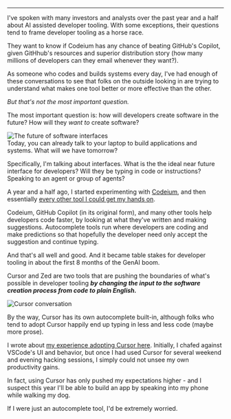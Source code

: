 








--- 

I've spoken with many investors and analysts over the past year and a half about AI assisted developer tooling. With some exceptions, their questions tend to frame developer tooling 
as a horse race. 

They want to know if Codeium has any chance of beating GitHub's Copilot, given GitHhub's resources and superior distribution story (how many millions of developers can they email whenever they want?).

As someone who codes and builds systems every day, I've had enough of these conversations to see that folks on the outside looking in are trying to understand what makes one tool better or more effective than the other. 

*But that's not the most important question.*

The most important question is: how will developers create software in the future?  How will they *want to* create software?

<Image src="https://zackproser.b-cdn.net/images/future-of-software-creation.webp" alt="The future of software interfaces" width={800} height={600}/>

<figcaption>Today, you can already talk to your laptop to build applications and systems. What will we have tomorrow?</figcaption>

Specifically, I'm talking about interfaces. What is the the ideal near future interface for developers? Will they be typing in code or instructions? Speaking to an agent or group of agents?

A year and a half ago, I started experimenting with [Codeium](/blog/codeium-review), and then essentially [every other tool I could get my hands on](/devtools).

Codeium, GitHub Copilot (in its original form), and many other tools help developers code faster, by looking at what they've written and making suggestions. Autocomplete tools run where developers are coding and make predictions so that hopefully 
the developer need only accept the suggestion and continue typing.

And that's all well and good. And it became table stakes for developer tooling in about the first 8 months of the GenAI boom. 

Cursor and Zed are two tools that are pushing the boundaries of what's possible in developer tooling ***by changing the input to the software creation process from code to plain English.***

<Image src="https://zackproser.b-cdn.net/images/cursor-convo-1.webp" alt="Cursor conversation" width={800} height={600}/>

By the way, Cursor has its own autocomplete built-in, although folks who tend to adopt Cursor happily end up typing in less and less code (maybe more prose).

I wrote about [my experience adopting Cursor here](/blog/cursor-review). Initially, I chafed against VSCode's UI and behavior, but once I had used Cursor for several weekend and evening hacking sessions, I simply 
could not unsee my own productivity gains. 

In fact, using Cursor has only pushed my expectations higher - and I suspect this year I'll be able to build an app by speaking into my phone while walking my dog.

If I were just an autocomplete tool, I'd be extremely worried.